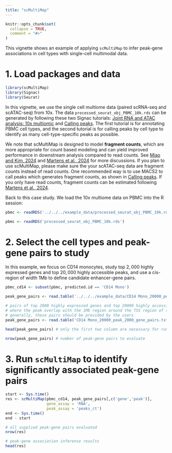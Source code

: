 ```yaml
---
title: "scMultiMap"
---
```


```r
knitr::opts_chunk$set(
  collapse = TRUE,
  comment = "#>"
)
```

This vignette shows an example of applying `scMultiMap` to infer peak-gene associations in cell types with single-cell multimodal data.

# 1. Load packages and data
```r
library(scMultiMap)
library(Signac)
library(Seurat)
```

In this vignette, we use the single cell multiome data (paired scRNA-seq and scATAC-seq) from 10x. The data `processed_seurat_obj_PBMC_10k.rds` can be generated by following these two Signac tutorials: [Joint RNA and ATAC analysis: 10x multiomic](https://stuartlab.org/signac/articles/pbmc_multiomic.html) and [Calling peaks](https://stuartlab.org/signac/articles/peak_calling). The first tutorial is for annotating PBMC cell types, and the second tutorial is for calling peaks by cell type to identify as many cell-type-specific peaks as possible. 

We note that scMultiMap is designed to model **fragment counts**, which are more appropriate for count based modeling and can yield improved performance in downstream analysis compared to read counts. See [Miao and Kim, 2024](https://www.nature.com/articles/s41592-023-02103-7) and [Martens et al., 2024](https://www.nature.com/articles/s41592-023-02112-6) for more discussions. If you plan to use scMultiMap, please make sure the your scATAC-seq data are fragment counts instead of read counts. One recommended way is to use MACS2 to call peaks which generates fragment counts, as shown in [Calling peaks](https://stuartlab.org/signac/articles/peak_calling). If you only have read counts, fragment counts can be estimated following [Martens et al., 2024](https://www.nature.com/articles/s41592-023-02112-6).

Back to this case study. We load the 10x multiome data on PBMC into the R session:
```r
pbmc <- readRDS('../../../example_data/processed_seurat_obj_PBMC_10k.rds')
```

```r
pbmc <- readRDS('processed_seurat_obj_PBMC_10k.rds')
```

# 2. Select the cell types and peak-gene pairs to study

In this example, we focus on CD14 monocytes, study top $2{,}000$ highly expressed genes and top $20{,}000$ highly accessible peaks, and use a cis-region of width 1Mb to define candidate enhancer-gene pairs.

```r
pbmc_cd14 <- subset(pbmc, predicted.id == 'CD14 Mono')
```

```r
peak_gene_pairs <- read.table('../../../example_data/CD14 Mono_20000_peak_2000_gene_pairs.txt', header=T)
```

```r
# pairs of top 2000 highly expressed genes and top 20000 highly accessible peaks
# where the peak overlap with the 1Mb region around the TSS region of the gene
# generally, these pairs should be provided by the users
peak_gene_pairs <- read.table('CD14 Mono_20000_peak_2000_gene_pairs.txt', header=T)
```

```r
head(peak_gene_pairs) # only the first two column are necessary for running scMultiMap

nrow(peak_gene_pairs) # number of peak-gene pairs to evaluate
```


# 3. Run `scMultiMap` to identify significantly associated peak-gene pairs

```r
start <- Sys.time()
res <- scMultiMap(pbmc_cd14, peak_gene_pairs[,c('gene','peak')], 
                  gene_assay = 'RNA',
                  peak_assay = 'peaks_ct')
end <- Sys.time() 
end - start
```

```r
# all supplied peak-gene pairs evaluated
nrow(res)

# peak-gene association inference results
head(res)
```
